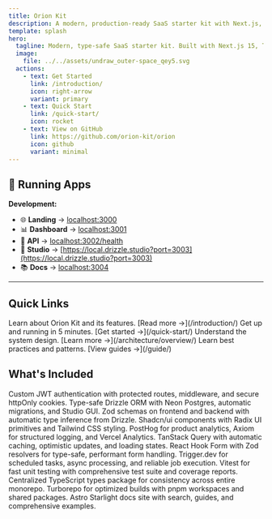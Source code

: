```yaml
---
title: Orion Kit
description: A modern, production-ready SaaS starter kit with Next.js, TypeScript, Drizzle ORM, and more.
template: splash
hero:
  tagline: Modern, type-safe SaaS starter kit. Built with Next.js 15, TypeScript, Drizzle ORM, Custom JWT Auth, and TanStack Query.
  image:
    file: ../../assets/undraw_outer-space_qey5.svg
  actions:
    - text: Get Started
      link: /introduction/
      icon: right-arrow
      variant: primary
    - text: Quick Start
      link: /quick-start/
      icon: rocket
    - text: View on GitHub
      link: https://github.com/orion-kit/orion
      icon: github
      variant: minimal
---
```



## 🚀 Running Apps

**Development:**

- 🌐 **Landing** → [localhost:3000](http://localhost:3000)
- 📊 **Dashboard** → [localhost:3001](http://localhost:3001)
- 🔌 **API** → [localhost:3002/health](http://localhost:3002/health)
- 🎨 **Studio** → [https://local.drizzle.studio?port=3003](https://local.drizzle.studio?port=3003)
- 📚 **Docs** → [localhost:3004](http://localhost:3004)

---

## Quick Links

<CardGrid>
  <Card title="Introduction" icon="open-book">
    Learn about Orion Kit and its features. [Read more →](/introduction/)
  </Card>
  <Card title="Quick Start" icon="rocket">
    Get up and running in 5 minutes. [Get started →](/quick-start/)
  </Card>
  <Card title="Architecture" icon="puzzle">
    Understand the system design. [Learn more →](/architecture/overview/)
  </Card>
  <Card title="Guides" icon="document">
    Learn best practices and patterns. [View guides →](/guide/)
  </Card>
</CardGrid>

## What's Included

<CardGrid stagger>
  <Card title="🔐 Authentication" icon="lock">
    Custom JWT authentication with protected routes, middleware, and secure
    httpOnly cookies.
  </Card>
  <Card title="🗄️ Database" icon="setting">
    Type-safe Drizzle ORM with Neon Postgres, automatic migrations, and Studio
    GUI.
  </Card>
  <Card title="✅ Validation" icon="approve-check">
    Zod schemas on frontend and backend with automatic type inference from
    Drizzle.
  </Card>
  <Card title="🎨 UI Components" icon="star">
    Shadcn/ui components with Radix UI primitives and Tailwind CSS styling.
  </Card>
  <Card title="📊 Analytics & Logging" icon="laptop">
    PostHog for product analytics, Axiom for structured logging, and Vercel
    Analytics.
  </Card>
  <Card title="🚀 Data Fetching" icon="rocket">
    TanStack Query with automatic caching, optimistic updates, and loading
    states.
  </Card>
  <Card title="📝 Forms" icon="document">
    React Hook Form with Zod resolvers for type-safe, performant form handling.
  </Card>
  <Card title="⚡ Background Jobs" icon="sun">
    Trigger.dev for scheduled tasks, async processing, and reliable job
    execution.
  </Card>
  <Card title="🧪 Testing" icon="magnifier">
    Vitest for fast unit testing with comprehensive test suite and coverage
    reports.
  </Card>
  <Card title="📦 Shared Types" icon="puzzle">
    Centralized TypeScript types package for consistency across entire monorepo.
  </Card>
  <Card title="🏗️ Monorepo" icon="seti:config">
    Turborepo for optimized builds with pnpm workspaces and shared packages.
  </Card>
  <Card title="📚 Documentation" icon="open-book">
    Astro Starlight docs site with search, guides, and comprehensive examples.
  </Card>
</CardGrid>
